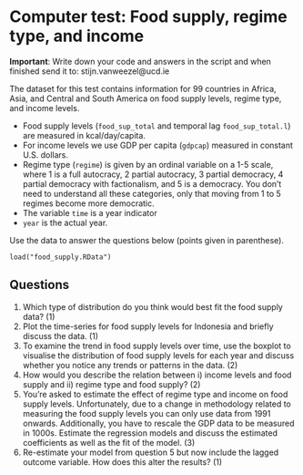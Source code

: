 
# Computer test: Food supply, regime type, and income

**Important**: Write down your code and answers in the script and when finished send it to: stijn.vanweezel@ucd.ie


The dataset for this test contains information for 99 countries in Africa, Asia, and Central and South America on food supply levels, regime type, and income levels.

* Food supply levels (`food_sup_total`  and temporal lag `food_sup_total.l`) are measured in kcal/day/capita. 
* For income levels we use GDP per capita (`gdpcap`) measured in constant U.S. dollars.
* Regime type (`regime`) is given by an ordinal variable on a 1-5 scale, where 1 is a full autocracy, 2 partial autocracy, 3 partial democracy, 
 4 partial democracy with factionalism, and 5 is a  democracy. You don't need to understand all these categories, only that moving from 1 to 5 regimes become more democratic. 
* The variable `time` is a year indicator 
* `year` is the actual year. 
 
Use the data to answer the questions below (points given in parenthese).

```
load("food_supply.RData")
```

## Questions

1. Which type of distribution do you think would best fit the food supply data? (1)
2. Plot the time-series for food supply levels for Indonesia and briefly discuss the data. (1)
3. To examine the trend in food supply levels over time, use the boxplot to visualise the distribution of food supply levels for each year and discuss whether you notice any trends or patterns in the data. (2)
4. How would you describe the relation between i) income levels and food supply and ii) regime type and food supply? (2)
5. You're asked to estimate the effect of regime type and income on food supply levels. Unfortunately, due to a change in methodology related to measuring the food  supply levels you can only use data from 1991 onwards. Additionally, you have to rescale the GDP data to be measured in 1000s. Estimate the regression models and discuss the estimated coefficients as well as the fit of the model. (3)
6. Re-estimate your model from question 5 but now include the lagged outcome variable. How does this alter the results? (1)





